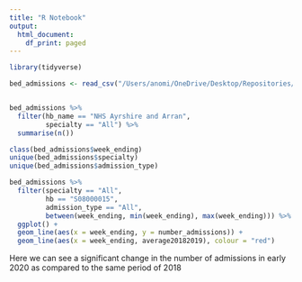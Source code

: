 ```yaml
---
title: "R Notebook"
output:
  html_document:
    df_print: paged
---
```

```r
library(tidyverse)
```


```r

bed_admissions <- read_csv("/Users/anomi/OneDrive/Desktop/Repositories/PHS-Group-Project/02_cleaned_data/admissions_by_speciality_clean.csv")


bed_admissions %>% 
  filter(hb_name == "NHS Ayrshire and Arran",
         specialty == "All") %>% 
  summarise(n())
```

```r
class(bed_admissions$week_ending)
unique(bed_admissions$specialty)
unique(bed_admissions$admission_type)

bed_admissions %>% 
  filter(specialty == "All", 
         hb == "S08000015",
         admission_type == "All",
         between(week_ending, min(week_ending), max(week_ending))) %>%  
  ggplot() +
  geom_line(aes(x = week_ending, y = number_admissions)) +
  geom_line(aes(x = week_ending, average20182019), colour = "red")

```

Here we can see a significant change in the number of admissions in early 2020 as compared to the same period of 2018